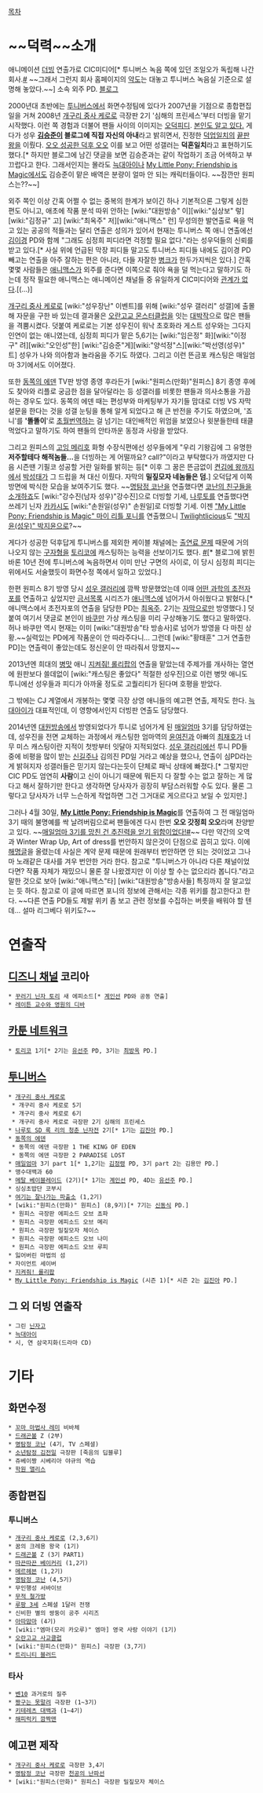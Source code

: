 [[목차]]
= ~~덕력~~소개 =
애니메이션 [[더빙]] 연출가로 CIC미디어[* 투니버스 녹음 쪽에 있던 조일오가 독립해 나간 회사.[http://dbm386.egloos.com/3789521 #] ~~그래서 그런지 회사 홈페이지의 [http://www.cicmedia.co.kr/company/company_location.asp 약도]는 대놓고 투니버스 녹음실 기준으로 설명해 놓았다.~~] 소속 외주 PD. [http://blog.naver.com/simnyang99 블로그]

2000년대 초반에는 [[투니버스]]에서 화면수정팀에 있다가 2007년을 기점으로 종합편집일을 거쳐 2008년 [[개구리 중사 케로로]] 극장판 2기 '심해의 프린세스'부터 더빙을 맡기 시작했다. 이런 쪽 경험과 더불어 팬들 사이의 이미지는 [[오덕]][[피디]]. [http://gall.dcinside.com/list.php?id=radio_actor&no=72068 본인도 알고 있다.] 게다가 성우 '''[[김승준]]이 블로그에 직접 자신의 아내'''라고 밝히면서, 진정한 [[덕업일치]]의 [[끝판왕]]을 이뤘다. [[오오 트롤남캐 오오|오오 성공한 덕후 오오]] 이를 보고 어떤 성갤러는 '''덕혼일치'''라고 표현하기도 했다.[* 하지만 블로그에 남긴 댓글을 보면 김승준과는 같이 작업하기 조금 어색하고 부끄럽다고 한다. 그래서인지는 몰라도 [[늑대아이]]나 [[My Little Pony: Friendship is Magic]]에서도 김승준이 맡은 배역은 분량이 얼마 안 되는 캐릭터들이다. ~~잠깐만 원피스는??~~]

외주 쪽인 이상 간혹 어쩔 수 없는 중복의 한계가 보이긴 하나 기본적으론 그렇게 심한 편도 아니고, 애초에 작품 분석 따위 안하는 [wiki:"대원방송" 이][wiki:"심상보" 렇][wiki:"김정규" 고] [wiki:"최옥주" 저][wiki:"애니맥스" 런] 무성의한 발연출로 욕을 먹고 있는 공공의 적들과는 달리 연출은 성의가 있어서 현재는 투니버스 쪽 애니 연출에선 [[김이경]] PD와 함께 "그래도 심정희 피디라면 걱정할 필요 없다."라는 성우덕들의 신뢰를 받고 있다.[* 사실 위에 언급된 막장 피디들 말고도 투니버스 피디들 내에도 김이경 PD 빼고는 연출을 아주 잘하는 편은 아니라, 다들 자잘한 [[병크]]가 한두가지씩은 있다.] 간혹 몇몇 사람들은 [[애니맥스]]가 외주를 준다면 이쪽으로 줘야 욕을 덜 먹는다고 말하기도 하는데 정작 필요한 애니맥스는 애니메이션 채널들 중 유일하게 CIC미디어와 [http://www.cicmedia.co.kr/company/company_customer.asp 관계가 없다].[(...)]

[[개구리 중사 케로로]] [wiki:"성우장난" 이벤트]를 위해 [wiki:"성우 갤러리" 성갤]에 출몰해 자문을 구한 바 있는데 결과물은 [[오란고교 몬스터클럽]]을 잇는 [http://hainyahs.blog.me/20102855515 대박작]으로 많은 팬들을 격뿜시켰다. 덧붙여 케로로는 기본 성우진이 워낙 초호화라 게스트 성우와는 그다지 인연이 없는 애니였는데, 심정희 피디가 맡은 5,6기는 [wiki:"임은정" 화][wiki:"이정구" 려][wiki:"오인성"한] [wiki:"김승준"게][wiki:"양석정"스][wiki:"박선영(성우)" 트] 성우가 나와 의아함과 놀라움을 주기도 하였다. 그리고 이런 뜬금포 캐스팅은 매일엄마 3기에서도 이어졌다.

또한 [[동쪽의 에덴]] TV판 방영 종영 후라든가 [wiki:"원피스(만화)"원피스] 8기 종영 후에도 찾아와 리플로 궁금한 점을 달아달라는 등 성갤러를 비롯한 팬들과 의사소통을 가끔 하는 경우도 있다. 동쪽의 에덴 때는 편성부와 마케팅부가 자기들 맘대로 더빙 VS 자막 설문을 한다는 것을 성갤 눈팅을 통해 알게 되었다고 해 큰 반전을 주기도 하였으며, '죠니'를 ''''똘똘이''''로 [[초월번역]]하는 걸 넘기는 대인배적인 위엄을 보였으나 윗분들한테 태클 먹었다고 말하기도 하여 팬들의 안타까운 동정과 사랑을 받았다.

그리고 원피스의 [[고잉 메리호]] 화형 수장식편에선 성우들에게 "우리 기왕김에 그 유명한 '''저주할테다 해적놈들...'''을 더빙하는 게 어떨까요? call?"이라고 부탁했다가 까였지만 다음 시즌땐 기필코 성공할 거란 일화를 밝히는 등[* 이후 그 꿈은 뜬금없이 [[켠김에 왕까지]]에서 [[박성태]]가 그 드립을 쳐 대신 이뤘다. 자막의 '''밀짚모자 네놈들은 덤.'''] 오덕답게 이쪽 방면에 박식한 모습을 보여주기도 했다. ~~[[명탐정 코난]]을 연출했다면 [http://ckt0409.blog.me/133842247 코난의 친구들을 소개하죠]도 [wiki:"강수진(남자 성우)"강수진]으로 더빙할 기세, [[나루토]]를 연출했다면 쓰레기 닌자 [[하타케 카카시|카카시]]도 [wiki:"손원일(성우)" 손원일]로 더빙할 기세. 이젠 [["My Little Pony: Friendship is Magic" 마이 리틀 포니]]를 연출했으니 [http://www.youtube.com/watch?v=wblE8YYLyQ0 Twilightlicious]도 [["박지윤(성우)" 박지윤]]으로?~~

게다가 성공한 덕후답게 투니버스를 제외한 케이블 채널에는 [http://blog.naver.com/uomo99/40154239766 출연료 문제] 때문에 거의 나오지 않는 [[구자형]]을 [[토리코]]에 캐스팅하는 능력을 선보이기도 했다. [http://blog.naver.com/uomo99/40154220916 #][* 블로그에 밝힌 바론 10년 전에 투니버스에 녹음하면서 이미 만난 구면의 사이로, 이 당시 심정희 피디는 위에서도 서술했듯이 화면수정 쪽에서 일하고 있었다.]

한편 원피스 8기 방영 당시 [[성우 갤러리]]에 깜짝 방문했었는데 이때 [[어떤 과학의 초전자포]]를 연출하고 싶었지만 [[금서목록]] 시리즈가 [[애니맥스]]에 넘어가서 아쉬웠다고 밝혔다.[* 애니맥스에서 초전자포의 연출을 담당한 PD는 [[최옥주]]. 2기는 [[자막]]으로만 방영했다.] 덧붙여 여기서 댓글로 본인이 [[바쿠만]] 가상 캐스팅을 미리 구상해놓기도 했다고 말하였다. 허나 바쿠만 역시 현재는 이미 [wiki:"대원방송"타 방송사]로 넘어가 방영을 다 마친 상황.~~실력있는 PD에게 작품운이 안 따라주다니... 그런데 [wiki:"황태훈" 그거 연출한 PD]는 연출력이 좋았는데도 정신운이 안 따라줘서 망했지~~

2013년엔 희대의 [[병맛]] 애니 [[지켜줘! 롤리팝]]의 연출을 맡았는데 주제가를 개사하는 열연에 원판보다 쓸데없이 [wiki:"캐스팅은 좋았다" 적절한 성우진]으로 이런 병맛 애니도 투니에선 성우들과 피디가 아까울 정도로 고퀄리티가 된다며 호평을 받았다.

그 밖에는 CJ 계열에서 개봉하는 몇몇 극장 상영 애니들의 예고편 연출, 제작도 한다. [[늑대아이]]가 대표적인데, 이 영향에서인지 더빙판 연출도 담당했다.

2014년엔 [[대원방송]]에서 방영되었다가 투니로 넘어가게 된 [[매일엄마]] 3기를 담당하였는데, 성우진을 전면 교체하는 과정에서 캐스팅한 엄마역의 [[윤여진]]과 아빠의 [[최재호]]가 너무 미스 캐스팅이란 지적이 첫방부터 잇달아 지적되었다. [[성우 갤러리]]에선 투니 PD들 중에 비평을 많이 받는 [[신길주]]나 김의진 PD일 거라고 예상을 했으나, 연출이 심PD라는 게 밝혀지자 성갤러들은 믿기지 않는다는듯이 단체로 패닉 상태에 빠졌다.[* 그렇지만 CIC PD도 엄연히 '''사람'''이고 신이 아니기 때문에 뭐든지 다 잘할 수는 없고 잘하는 게 많다고 해서 잘하기만 한다고 생각하면 당사자가 굉장히 부담스러워할 수도 있다. 물론 그렇다고 당사자가 너무 느슨하게 작업하면 그건 그거대로 게으르다고 보일 수 있지만.]

그러나 4월 30일, '''[[My Little Pony: Friendship is Magic]]'''를 연출하여 그 전 매일엄마 3기 때의 불명예를 싹 날려버림으로써 팬들에겐 다시 한번 '''오오 갓정희 오오'''라며 찬양받고 있다. ~~[[내가 무릎을 꿇었던 건 추진력을 얻기 위함이었다|매일엄마 3기를 망친 건 추진력을 얻기 위함이었다!]][http://gall.dcinside.com/board/view/?id=radio_actor&no=173645&page=1&exception_mode=recommend #]~~ 다만 약간의 오역과 Winter Wrap Up, Art of dress를 번안하지 않은것이 단점으로 꼽히고 있다. 이에 [http://blog.naver.com/simnyang99 해명글]을 올렸는데 사실은 계약 문제 때문에 원래부터 번안하면 안 되는 것이었고 그나마 노래같은 대사를 겨우 번안한 거라 한다. 참고로 "투니버스가 아니라 다른 채널이었다면? 작품 자체가 재밌으니 물론 잘 나왔겠지만 이 이상 할 수는 없으리라 봅니다."라고 말한 것으로 보아 [wiki:"애니맥스"타] [wiki:"대원방송"방송사들] 특징까지 잘 알고있는 듯 하다. 참고로 이 글에 따르면 포니의 정보에 관해서는 각종 위키를 참고한다고 한다. ~~다른 연출 PD들도 제발 위키 좀 보고 관련 정보를 수집하는 버릇을 배워야 할 텐데... 설마 리그베다 위키도?~~

= 연출작 =
== [[디즈니 채널]] 코리아 ==
 * [[꾸러기 닌자 토리]] 새 에피소드[* [[계인선]] PD와 공동 연출]
 * [[레이튼 교수와 영원의 디바]]

== [[카툰 네트워크]] ==
 * [[토리코]] 1기[* 2기는 [[유선주]] PD, 3기는 [[최방옥]] PD.]

== [[투니버스]] ==
 * [[개구리 중사 케로로]]
  * 개구리 중사 케로로 5기
  * 개구리 중사 케로로 6기
  * 개구리 중사 케로로 극장판 2기 심해의 프린세스
 * [[나루토 SD 록 리의 청춘 닌자전]] 2기[* 1기는 [[김진아]] PD.]
 * [[동쪽의 에덴]]
  * 동쪽의 에덴 극장판 1 THE KING OF EDEN
  * 동쪽의 에덴 극장판 2 PARADISE LOST
 * [[매일엄마]] 3기 part 1[* 1,2기는 [[김정령]] PD, 3기 part 2는 김용만 PD.]
 * 맹수대백과 60
 * [[메탈 베이블레이드]] (2기)[* 1기는 [[계인선]] PD, 4D는 [[유선주]] PD.]
 * 싱싱초밥단 코부시
 * [[여기는 잘나가는 파출소]] (1,2기)
 * [wiki:"원피스(만화)" 원피스] (8,9기)[* 7기는 [[신동식]] PD.]
  * 원피스 극장판 에피소드 오브 쵸파
  * 원피스 극장판 에피소드 오브 메리
  * 원피스 극장판 밀짚모자 체이스
  * 원피스 극장판 에피소드 오브 나미
  * 원피스 극장판 에피소드 오브 루피
 * 잃어버린 마법의 섬
 * 자이언트 세이버
 * [[지켜줘! 롤리팝]]
 * [[My Little Pony: Friendship is Magic]] (시즌 1)[* 시즌 2는 [[김진아]] PD.]

== 그 외 더빙 연출작 ==
 * 그린 [[닌자고]]
 * [[늑대아이]]
 * 시, 연 삼국지화(드라마 CD)

= 기타 =
== 화면수정 ==
 * [[꼬마 마법사 레미]] 비바체
 * [[드래곤볼]] Z (2부)
 * [[명탐정 코난]] (4기, TV 스페셜)
 * [[소년탐정 김전일]] 극장판 [죽음의 딥블루]
 * 쥬베이짱 시베리아 야규의 역습
 * [[학원 앨리스]]

== 종합편집 ==
=== 투니버스 ===
 * [[개구리 중사 케로로]] (2,3,6기)
 * 꿈의 크레용 왕국 (1기)
 * [[드래곤볼]] Z (3기 PART1)
 * [[따끈따끈 베이커리]] (1,2기)
 * [[메르헤븐]] (1,2기)
 * [[명탐정 코난]] (4,5기)
 * 무인행성 서바이브
 * [[무적 철가방]]
 * [[루팡 3세]] 스페셜 1달러 전쟁
 * 신비한 별의 쌍둥이 공주 시리즈
 * [[아따맘마]] (4기)
 * [wiki:"엠마(모리 카오루)" 엠마] 영국 사랑 이야기 (1기)
 * [[오란고교 사교클럽]]
 * [wiki:"원피스(만화)" 원피스] 극장판 (3,7기)
 * [[트리니티 블러드]]

=== 타사 ===
 * [[벤10]] 과거로의 질주
 * [[짱구는 못말려]] 극장판 (1~3기)
 * [[키테레츠 대백과]] (1~4기)
 * [[해피럭키 깜짝맨]]

== 예고편 제작 ==
 * [[개구리 중사 케로로]] 극장판 3,4기
 * [[명탐정 코난]] 극장판 [[천공의 난파선]]
 * [wiki:"원피스(만화)" 원피스] 극장판 밀짚모자 체이스
